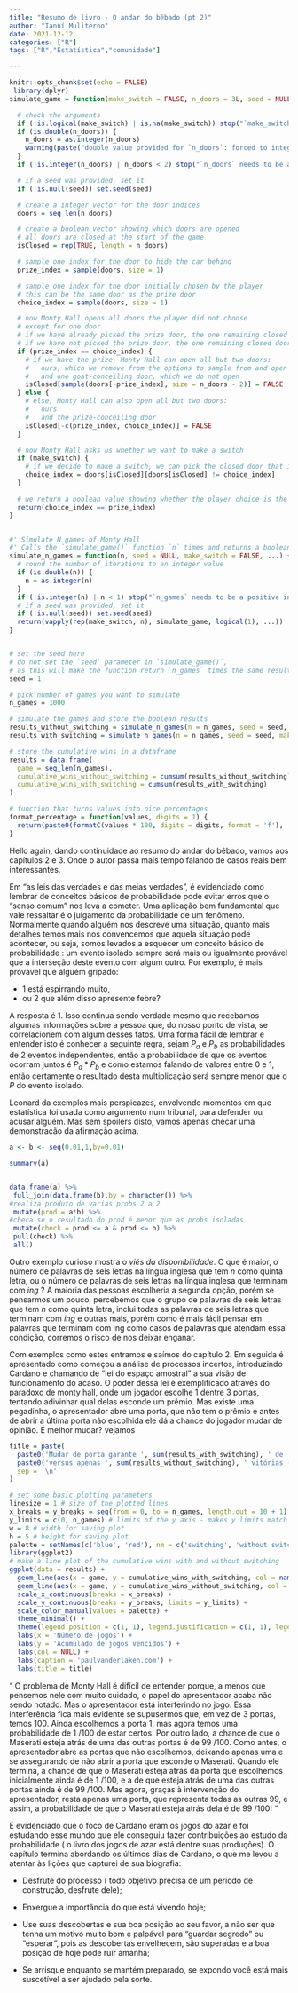 ```yaml
---
title: "Resumo de livro - O andar do bêbado (pt 2)"
author: "Ianní Muliterno"
date: 2021-12-12
categories: ["R"]
tags: ["R","Estatística","comunidade"]

---  
```


```r
knitr::opts_chunk$set(echo = FALSE)
 library(dplyr)
simulate_game = function(make_switch = FALSE, n_doors = 3L, seed = NULL) {

  # check the arguments
  if (!is.logical(make_switch) | is.na(make_switch)) stop("`make_switch` needs to be TRUE or FALSE")
  if (is.double(n_doors)) {
    n_doors = as.integer(n_doors)
    warning(paste("double value provided for `n_doors`: forced to integer value of", n_doors))
  }
  if (!is.integer(n_doors) | n_doors < 2) stop("`n_doors` needs to be a positive integer > 2")

  # if a seed was provided, set it
  if (!is.null(seed)) set.seed(seed)

  # create a integer vector for the door indices
  doors = seq_len(n_doors)

  # create a boolean vector showing which doors are opened
  # all doors are closed at the start of the game
  isClosed = rep(TRUE, length = n_doors)

  # sample one index for the door to hide the car behind
  prize_index = sample(doors, size = 1)

  # sample one index for the door initially chosen by the player
  # this can be the same door as the prize door
  choice_index = sample(doors, size = 1)

  # now Monty Hall opens all doors the player did not choose
  # except for one door
  # if we have already picked the prize door, the one remaining closed door has a nonprize
  # if we have not picked the prize door, the one remaining closed door has the prize
  if (prize_index == choice_index) {
    # if we have the prize, Monty Hall can open all but two doors:
    #   ours, which we remove from the options to sample from and open
    #   and one goat-conceiling door, which we do not open
    isClosed[sample(doors[-prize_index], size = n_doors - 2)] = FALSE
  } else {
    # else, Monty Hall can also open all but two doors:
    #   ours
    #   and the prize-conceiling door
    isClosed[-c(prize_index, choice_index)] = FALSE
  }

  # now Monty Hall asks us whether we want to make a switch
  if (make_switch) {
    # if we decide to make a switch, we can pick the closed door that is not our door
    choice_index = doors[isClosed][doors[isClosed] != choice_index]
  }

  # we return a boolean value showing whether the player choice is the prize door
  return(choice_index == prize_index)
}


#' Simulate N games of Monty Hall
#' Calls the `simulate_game()` function `n` times and returns a boolean vector representing the games won
simulate_n_games = function(n, seed = NULL, make_switch = FALSE, ...) {
  # round the number of iterations to an integer value
  if (is.double(n)) {
    n = as.integer(n)
  }
  if (!is.integer(n) | n < 1) stop("`n_games` needs to be a positive integer > 1")
  # if a seed was provided, set it
  if (!is.null(seed)) set.seed(seed)
  return(vapply(rep(make_switch, n), simulate_game, logical(1), ...))
}


# set the seed here
# do not set the `seed` parameter in `simulate_game()`,
# as this will make the function return `n_games` times the same results
seed = 1

# pick number of games you want to simulate
n_games = 1000

# simulate the games and store the boolean results
results_without_switching = simulate_n_games(n = n_games, seed = seed, make_switch = FALSE)
results_with_switching = simulate_n_games(n = n_games, seed = seed, make_switch = TRUE)

# store the cumulative wins in a dataframe
results = data.frame(
  game = seq_len(n_games),
  cumulative_wins_without_switching = cumsum(results_without_switching),
  cumulative_wins_with_switching = cumsum(results_with_switching)
)

# function that turns values into nice percentages
format_percentage = function(values, digits = 1) {
  return(paste0(formatC(values * 100, digits = digits, format = 'f'), '%'))
}

```

Hello again, dando continuidade ao resumo do andar do bêbado, vamos aos capítulos 2 e 3. Onde o autor passa mais tempo falando de casos reais bem interessantes.

 Em "as leis das verdades e das meias verdades", é evidenciado como lembrar de conceitos básicos de probabilidade pode evitar erros que o “senso comum” nos leva a cometer. Uma aplicação bem fundamental que vale ressaltar é o julgamento da probabilidade de um fenômeno. Normalmente quando alguém nos descreve uma situação, quanto mais detalhes temos mais nos convencemos que aquela situação pode acontecer, ou seja, somos levados a esquecer um conceito básico de probabilidade : um evento isolado sempre será mais ou igualmente provável que a interseção deste evento com algum outro. Por exemplo, é mais provavel que alguém gripado: 
 
- 1 está espirrando muito, 
- ou 2 que além disso apresente febre? 

A resposta é 1. Isso continua sendo verdade mesmo que recebamos algumas informações sobre a pessoa que, do nosso ponto de vista, se correlacionem com algum desses fatos. Uma forma fácil de lembrar e entender isto é conhecer a seguinte regra, sejam $P_a$ e $P_b$ as probabilidades de 2 eventos independentes, então a probabilidade de que os eventos ocorram juntos é $P_a*P_b$ e como estamos falando de valores entre 0 e 1, então certamente o resultado desta multiplicação será sempre menor que o $P$ do evento isolado.

 Leonard da exemplos mais perspicazes, envolvendo momentos em que estatística foi usada como argumento num tribunal, para defender ou acusar alguém. Mas sem spoilers disto, vamos apenas checar uma demonstração da afirmação acima.
 
 ```r
a <- b <- seq(0.01,1,by=0.01)

summary(a)


data.frame(a) %>%
  full_join(data.frame(b),by = character()) %>% 
#realiza produto de varias probs 2 a 2
  mutate(prod = a*b) %>% 
#checa se o resultado do prod é menor que as probs isoladas  
  mutate(check = prod <= a & prod <= b) %>% 
  pull(check) %>% 
  all()
 ```
 
Outro exemplo curioso mostra o _viés da disponibilidade_. O que é maior, o número de palavras de seis letras na língua inglesa que tem _n_ como quinta letra, ou o número de palavras de seis letras na língua inglesa que terminam com _ing_ ? A maioria das pessoas escolheria a segunda opção, porém se pensarmos um pouco, percebemos que o grupo de palavras de seis letras que tem _n_ como quinta letra, inclui todas as palavras de seis letras que terminam com _ing_ e outras mais, porém como é mais fácil pensar em palavras que terminam com ing como casos de palavras que  atendam essa condição, corremos o risco de nos deixar enganar. 

Com exemplos como estes entramos e saímos do capítulo 2. Em seguida é apresentado como começou a  análise de processos incertos, introduzindo Cardano e chamando de “lei do espaço amostral” a sua visão de funcionamento do acaso. O poder dessa lei é exemplificado através do paradoxo de monty hall, onde um jogador escolhe 1 dentre 3 portas, tentando adivinhar qual delas esconde um prêmio. Mas existe uma pegadinha, o apresentador abre uma porta, que não tem o prêmio e antes de abrir a última porta não escolhida ele dá a chance do jogador mudar de opinião. É melhor mudar? vejamos 

```r
title = paste(
  paste0('Mudar de porta garante ', sum(results_with_switching), ' de ', n_games, ' vitórias (', format_percentage(mean(results_with_switching)), ')'),
  paste0('versus apenas ', sum(results_without_switching), ' vitórias (', format_percentage(mean(results_without_switching)), ') quando não há troca'),
  sep = '\n'
)

# set some basic plotting parameters
linesize = 1 # size of the plotted lines
x_breaks = y_breaks = seq(from = 0, to = n_games, length.out = 10 + 1) # breaks of the axes
y_limits = c(0, n_games) # limits of the y axis - makes y limits match x limits
w = 8 # width for saving plot
h = 5 # height for saving plot
palette = setNames(c('blue', 'red'), nm = c('switching', 'without switching')) # make a named color scheme
library(ggplot2)
# make a line plot of the cumulative wins with and without switching
ggplot(data = results) +
  geom_line(aes(x = game, y = cumulative_wins_with_switching, col = names(palette[1])), size = linesize) +
  geom_line(aes(x = game, y = cumulative_wins_without_switching, col = names(palette[2])), size = linesize) +
  scale_x_continuous(breaks = x_breaks) +
  scale_y_continuous(breaks = y_breaks, limits = y_limits) +
  scale_color_manual(values = palette) +
  theme_minimal() +
  theme(legend.position = c(1, 1), legend.justification = c(1, 1), legend.background = element_rect(fill = 'white', color = 'transparent')) +
  labs(x = 'Número de jogos') +
  labs(y = 'Acumulado de jogos vencidos') +
  labs(col = NULL) +
  labs(caption = 'paulvanderlaken.com') +
  labs(title = title)

```


“ O problema de Monty Hall é difícil de entender porque, a menos que pensemos nele com muito cuidado, o papel do apresentador acaba não sendo notado. Mas o apresentador está interferindo no jogo. Essa interferência fica mais evidente se supusermos que, em vez de 3 portas, temos 100. Ainda escolhemos a porta 1, mas agora temos uma probabilidade de 1 /100 de estar certos. Por outro lado, a chance de que o Maserati esteja atrás de uma das outras portas é de 99 /100. Como antes, o apresentador abre as portas que não escolhemos, deixando apenas uma e se assegurando de não abrir a porta que esconde o Maserati. Quando ele termina, a chance de que o Maserati esteja atrás da porta que escolhemos inicialmente ainda é de 1 /100, e a de que esteja atrás de uma das outras portas ainda é de 99 /100. Mas agora, graças à intervenção do apresentador, resta apenas uma porta, que representa todas as outras 99, e assim, a probabilidade de que o Maserati esteja atrás dela é de 99 /100! “

É evidenciado que o foco de Cardano eram os jogos do azar e foi estudando esse mundo que ele conseguiu fazer contribuições ao estudo da probabilidade ( o livro dos jogos de azar está dentre suas produções). O capítulo termina abordando os últimos dias de Cardano, o que me levou a atentar às lições que capturei de sua biografia: 

- Desfrute do processo ( todo objetivo precisa de um período de construção, desfrute dele); 

- Enxergue a importância do que está vivendo hoje; 

- Use suas descobertas e sua boa posição ao seu favor, a não ser que tenha um motivo muito bom e palpável para “guardar segredo” ou “esperar”, pois as descobertas envelhecem, são superadas e a boa posição de hoje pode ruir amanhã; 

- Se arrisque enquanto se mantém preparado, se expondo você está mais suscetível a ser ajudado pela sorte.


